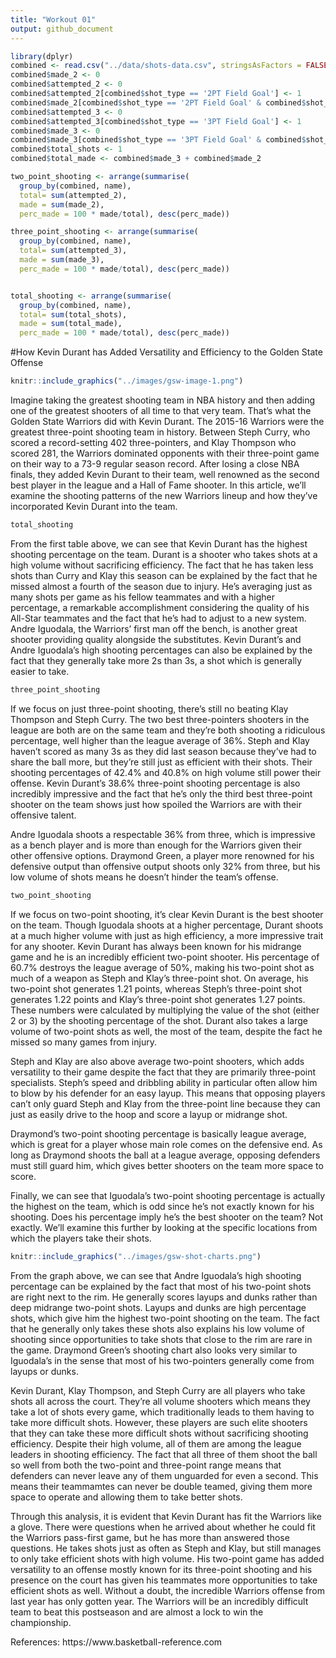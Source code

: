 ```yaml
---
title: "Workout 01"
output: github_document
---
```


```r
library(dplyr)
combined <- read.csv("../data/shots-data.csv", stringsAsFactors = FALSE)
combined$made_2 <- 0
combined$attempted_2 <- 0
combined$attempted_2[combined$shot_type == '2PT Field Goal'] <- 1
combined$made_2[combined$shot_type == '2PT Field Goal' & combined$shot_made_flag == 'shot_yes'] <- 1
combined$attempted_3 <- 0
combined$attempted_3[combined$shot_type == '3PT Field Goal'] <- 1
combined$made_3 <- 0
combined$made_3[combined$shot_type == '3PT Field Goal' & combined$shot_made_flag == 'shot_yes'] <- 1
combined$total_shots <- 1
combined$total_made <- combined$made_3 + combined$made_2

two_point_shooting <- arrange(summarise(
  group_by(combined, name),
  total= sum(attempted_2),
  made = sum(made_2), 
  perc_made = 100 * made/total), desc(perc_made))

three_point_shooting <- arrange(summarise(
  group_by(combined, name),
  total= sum(attempted_3),
  made = sum(made_3), 
  perc_made = 100 * made/total), desc(perc_made))


total_shooting <- arrange(summarise(
  group_by(combined, name),
  total= sum(total_shots),
  made = sum(total_made), 
  perc_made = 100 * made/total), desc(perc_made))
```


#How Kevin Durant has Added Versatility and Efficiency to the Golden State Offense


```r
knitr::include_graphics("../images/gsw-image-1.png")
```


Imagine taking the greatest shooting team in NBA history and then adding one of the greatest shooters of all time to that very team. That’s what the Golden State Warriors did with Kevin Durant. The 2015-16 Warriors were the greatest three-point shooting team in history. Between Steph Curry, who scored a record-setting 402 three-pointers, and Klay Thompson who scored 281, the Warriors dominated opponents with their three-point game on their way to a 73-9 regular season record. After losing a close NBA finals, they added Kevin Durant to their team, well renowned as the second best player in the league and a Hall of Fame shooter. In this article, we’ll examine the shooting patterns of the new Warriors lineup and how they’ve incorporated Kevin Durant into the team. 

```r
total_shooting
```

From the first table above, we can see that Kevin Durant has the highest shooting percentage on the team. Durant is a shooter who takes shots at a high volume without sacrificing efficiency. The fact that he has taken less shots than Curry and Klay this season can be explained by the fact that he missed almost a fourth of the season due to injury. He’s averaging just as many shots per game as his fellow teammates and with a higher percentage, a remarkable accomplishment considering the quality of his All-Star teammates and the fact that he’s had to adjust to a new system. Andre Iguodala, the Warriors’ first man off the bench, is another great shooter providing quality alongside the substitutes. Kevin Durant’s and Andre Iguodala’s high shooting percentages can also be explained by the fact that they generally take more 2s than 3s, a shot which is generally easier to take. 

```r
three_point_shooting
```


If we focus on just three-point shooting, there’s still no beating Klay Thompson and Steph Curry. The two best three-pointers shooters in the league are both are on the same team and they’re both shooting a ridiculous percentage, well higher than the league average of 36%. Steph and Klay haven’t scored as many 3s as they did last season because they’ve had to share the ball more, but they’re still just as efficient with their shots. Their shooting percentages of 42.4% and 40.8% on high volume still power their offense. Kevin Durant’s 38.6% three-point shooting percentage is also incredibly impressive and the fact that he’s only the third best three-point shooter on the team shows just how spoiled the Warriors are with their offensive talent. 

Andre Iguodala shoots a respectable 36% from three, which is impressive as a bench player and is more than enough for the Warriors given their other offensive options. Draymond Green, a player more renowned for his defensive output than offensive output shoots only 32% from three, but his low volume of shots means he doesn’t hinder the team’s offense. 

```r
two_point_shooting
```

If we focus on two-point shooting, it’s clear Kevin Durant is the best shooter on the team. Though Iguodala shoots at a higher percentage, Durant shoots at a much higher volume with just as high efficiency, a more impressive trait for any shooter. Kevin Durant has always been known for his midrange game and he is an incredibly efficient two-point shooter. His percentage of 60.7% destroys the league average of 50%, making his two-point shot as much of a weapon as Steph and Klay’s three-point shot. On average, his two-point shot generates 1.21 points, whereas Steph’s three-point shot generates 1.22 points and Klay’s three-point shot generates 1.27 points. These numbers were calculated by multiplying the value of the shot (either 2 or 3) by the shooting percentage of the shot. Durant also takes a large volume of two-point shots as well, the most of the team, despite the fact he missed so many games from injury. 

Steph and Klay are also above average two-point shooters, which adds versatility to their game despite the fact that they are primarily three-point specialists. Steph’s speed and dribbling ability in particular often allow him to blow by his defender for an easy layup. This means that opposing players can’t only guard Steph and Klay from the three-point line because they can just as easily drive to the hoop and score a layup or midrange shot. 

Draymond’s two-point shooting percentage is basically league average, which is great for a player whose main role comes on the defensive end. As long as Draymond shoots the ball at a league average, opposing defenders must still guard him, which gives better shooters on the team more space to score.

Finally, we can see that Iguodala’s two-point shooting percentage is actually the highest on the team, which is odd since he’s not exactly known for his shooting. Does his percentage imply he’s the best shooter on the team? Not exactly. We’ll examine this further by looking at the specific locations from which the players take their shots.  

```r
knitr::include_graphics("../images/gsw-shot-charts.png")

```


From the graph above, we can see that Andre Iguodala’s high shooting percentage can be explained by the fact that most of his two-point shots are right next to the rim. He generally scores layups and dunks rather than deep midrange two-point shots. Layups and dunks are high percentage shots, which give him the highest two-point shooting on the team. The fact that he generally only takes these shots also explains his low volume of shooting since opportunities to take shots that close to the rim are rare in the game. Draymond Green’s shooting chart also looks very similar to Iguodala’s in the sense that most of his two-pointers generally come from layups or dunks. 

Kevin Durant, Klay Thompson, and Steph Curry are all players who take shots all across the court. They’re all volume shooters which means they take a lot of shots every game, which traditionally leads to them having to take more difficult shots. However, these players are such elite shooters that they can take these more difficult shots without sacrificing shooting efficiency. Despite their high volume, all of them are among the league leaders in shooting efficiency. The fact that all three of them shoot the ball so well from both the two-point and three-point range means that defenders can never leave any of them unguarded for even a second. This means their teammamtes can never be double teamed, giving them more space to operate and allowing them to take better shots. 

Through this analysis, it is evident that Kevin Durant has fit the Warriors like a glove. There were questions when he arrived about whether he could fit the Warriors pass-first game, but he has more than answered those questions. He takes shots just as often as Steph and Klay, but still manages to only take efficient shots with high volume. His two-point game has added versatility to an offense mostly known for its three-point shooting and his presence on the court has given his teammates more opportunities to take efficient shots as well. Without a doubt, the incredible Warriors offense from last year has only gotten year. The Warriors will be an incredibly difficult team to beat this postseason and are almost a lock to win the championship.





References:
https://www.basketball-reference.com

